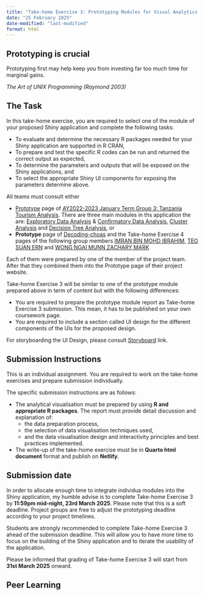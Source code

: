 ```yaml
---
title: "Take-home Exercise 3: Prototyping Modules for Visual Analytics Shiny Application"
date: "25 February 2025"
date-modified: "last-modified"
format: html
---
```


::: callout-important
## Prototyping is crucial

Prototyping first may help keep you from investing far too much time for marginal gains.

*The Art of UNIX Programming (Raymond 2003)*
:::

## The Task

In this take-home exercise, you are required to select one of the module of your proposed Shiny application and complete the following tasks:

-   To evaluate and determine the necessary R packages needed for your Shiny application are supported in R CRAN,
-   To prepare and test the specific R codes can be run and returned the correct output as expected,
-   To determine the parameters and outputs that will be exposed on the Shiny applications, and
-   To select the appropriate Shiny UI components for exposing the parameters determine above.

All teams must consult either

-   [Prototype](https://habaritanzania.netlify.app/) page of [AY2022-2023 January Term Group 3: Tanzania Tourism Analysis](https://thehabaritanzania.netlify.app/). There are three main modules in ths application the are: [Exploratory Data Analysis](https://habaritanzania.netlify.app/eda/eda) & [Confirmatory Data Analysis](https://habaritanzania.netlify.app/eda/cda), [Cluster Analysis](https://habaritanzania.netlify.app/analysis/clustering) and [Decision Tree Analysis](https://habaritanzania.netlify.app/analysis/decision_tree), or
-   **Prototype** page of [Decoding-choas](https://decoding-chaos.netlify.app/) and the Take-home Exercise 4 pages of the following group members [IMRAN BIN MOHD IBRAHIM](https://imranmi-isss608-jan24.netlify.app/), [TEO SUAN ERN](https://isss608-ay2024-suanern.netlify.app/) and [WONG NGAI MUNN ZACHARY MARK](https://isss608-ay2023-24t1-zach.netlify.app/)

Each of them were prepared by one of the member of the project team. After that they combined them into the Prototype page of their project website.

Take-home Exercise 3 will be similar to one of the prototype module prepared above in term of content but with the following differences:

-   You are required to prepare the prototype module report as Take-home Exercise 3 submission. This mean, it has to be published on your own coursework page.
-   You are required to include a section called UI design for the different components of the UIs for the proposed design.

For storyboarding the UI Design, please consult [Storyboard](https://giniceseah.netlify.app/posts/2021-07-31-storyboard/) link.

## Submission Instructions

This is an individual assignment. You are required to work on the take-home exercises and prepare submission individually.

The specific submission instructions are as follows:

-   The analytical visualisation must be prepared by using **R and appropriate R packages**. The report must provide detail discussion and explanation of:
    -   the data preparation process,
    -   the selection of data visualisation techniques used,
    -   and the data visualisation design and interactivity principles and best practices implemented.
-   The write-up of the take-home exercise must be in **Quarto html document** format and publish on **Netlify**.

## Submission date

In order to allocate enough time to integrate individua modules into the Shiny application, my humble advise is to complete Take-home Exercise 3 by **11:59pm mid-night, 23rd March 2025**. Please note that this is a soft deadline. Project groups are free to adjust the prototyping deadline according to your project timelines.

::: callout-warning
Students are strongly recommended to complete Take-home Exercise 3 ahead of the submission deadline. This will allow you to have more time to focus on the building of the Shiny application and to iterate the usability of the application.
:::

Please be informed that grading of Take-home Exercise 3 will start from **31st March 2025** onward.

## Peer Learning
